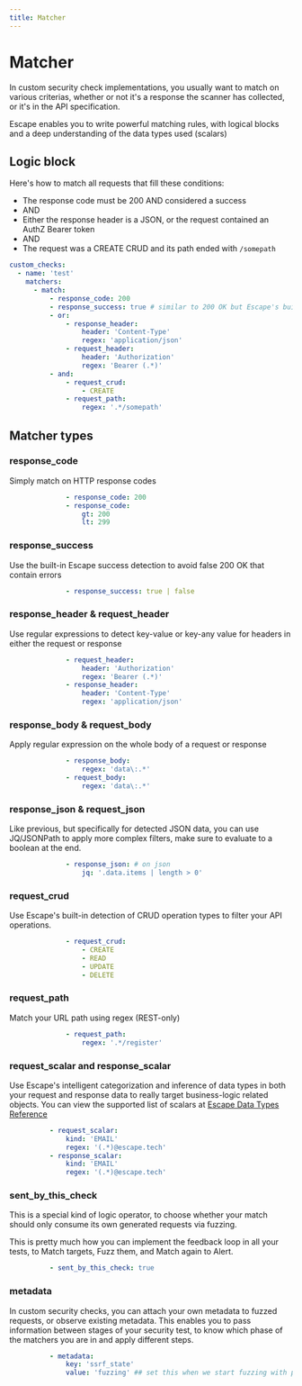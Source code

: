 ```yaml
---
title: Matcher
---
```


# Matcher

In custom security check implementations, you usually want to match on various criterias, whether or not it's a response the scanner has collected, or it's in the API specification.


Escape enables you to write powerful matching rules, with logical blocks and a deep understanding of the data types used (scalars)

## Logic block

Here's how to match all requests that fill these conditions:

- The response code must be 200 AND considered a success
- AND
- Either the response header is a JSON, or the request contained an AuthZ Bearer token
- AND
- The request was a CREATE CRUD and its path ended with `/somepath`

```yaml
custom_checks:
  - name: 'test'
    matchers:
      - match:
          - response_code: 200
          - response_success: true # similar to 200 OK but Escape's built-in detection can avoid the errors returned with 200
          - or:
              - response_header:
                  header: 'Content-Type'
                  regex: 'application/json'
              - request_header:
                  header: 'Authorization'
                  regex: 'Bearer (.*)'
          - and:
              - request_crud:
                  - CREATE
              - request_path:
                  regex: '.*/somepath'

```

## Matcher types

### response_code
Simply match on HTTP response codes
```yaml
              - response_code: 200
              - response_code:
                  gt: 200
                  lt: 299
```

### response_success
Use the built-in Escape success detection to avoid false 200 OK that contain errors
```yaml
              - response_success: true | false
```

### response_header & request_header
Use regular expressions to detect key-value or key-any value for headers in either the request or response
```yaml
              - request_header:
                  header: 'Authorization'
                  regex: 'Bearer (.*)'
              - response_header:
                  header: 'Content-Type'
                  regex: 'application/json'
```

### response_body & request_body
Apply regular expression on the whole body of a request or response
```yaml
              - response_body:
                  regex: 'data\:.*'
              - request_body:
                  regex: 'data\:.*'
```

### response_json & request_json
Like previous, but specifically for detected JSON data, you can use JQ/JSONPath to apply more complex filters, make sure to evaluate to a boolean at the end.
```yaml
              - response_json: # on json
                  jq: '.data.items | length > 0'
```

### request_crud
Use Escape's built-in detection of CRUD operation types to filter your API operations.
```yaml
              - request_crud:
                  - CREATE
                  - READ
                  - UPDATE
                  - DELETE
```

### request_path
Match your URL path using regex (REST-only)
```yaml
              - request_path:
                  regex: '.*/register'
```

### request_scalar and response_scalar
Use Escape's intelligent categorization and inference of data types in both your request and response data to really target business-logic related objects.
You can view the supported list of scalars at [Escape Data Types Reference](https://docs.escape.tech/advanced-usage/data-types-reference)
```yaml
          - request_scalar:
              kind: 'EMAIL'
              regex: '(.*)@escape.tech'
          - response_scalar:
              kind: 'EMAIL'
              regex: '(.*)@escape.tech'
```

### sent_by_this_check
This is a special kind of logic operator, to choose whether your match should only consume its own generated requests via fuzzing.

This is pretty much how you can implement the feedback loop in all your tests, to Match targets, Fuzz them, and Match again to Alert.

```yaml
          - sent_by_this_check: true
```

### metadata
In custom security checks, you can attach your own metadata to fuzzed requests, or observe existing metadata.
This enables you to pass information between stages of your security test, to know which phase of the matchers you are in and apply different steps.

```yaml
          - metadata:
              key: 'ssrf_state'
              value: 'fuzzing' ## set this when we start fuzzing with payloads
```
